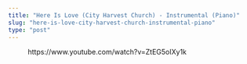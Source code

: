 ```yaml
---
title: "Here Is Love (City Harvest Church) - Instrumental (Piano)"
slug: "here-is-love-city-harvest-church-instrumental-piano"
type: "post"
---
```


<!-- wp:embed {"url":"https://www.youtube.com/watch?v=ZtEG5oIXy1k","type":"video","providerNameSlug":"youtube","responsive":true,"className":"wp-embed-aspect-16-9 wp-has-aspect-ratio"} -->
<figure class="wp-block-embed is-type-video is-provider-youtube wp-block-embed-youtube wp-embed-aspect-16-9 wp-has-aspect-ratio"><div class="wp-block-embed__wrapper">
https://www.youtube.com/watch?v=ZtEG5oIXy1k
</div></figure>
<!-- /wp:embed -->